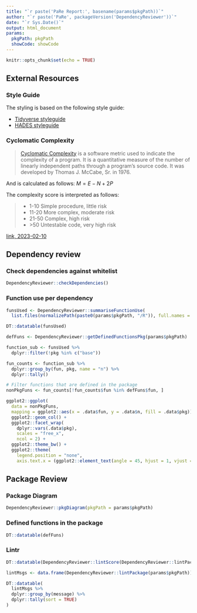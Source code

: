 ```yaml
---
title: "`r paste('PaRe Report:', basename(params$pkgPath))`"
author: "`r paste('PaRe', packageVersion('DependencyReviewer'))`"
date: "`r Sys.Date()`"
output: html_document
params:
  pkgPath: pkgPath
  showCode: showCode
---
```


```r
knitr::opts_chunk$set(echo = TRUE)
```

## External Resources
### Style Guide
The styling is based on the following style guide:

- [Tidyverse styleguide](https://style.tidyverse.org/syntax.html)
- [HADES styleguide](https://ohdsi.github.io/Hades/codeStyle.html)

### Cyclomatic Complexity
>[Cyclomatic Complexity](https://en.wikipedia.org/wiki/Cyclomatic_complexity) is a software metric used to indicate the complexity of a program. It is a quantitative measure of the number of linearly independent paths through a program's source code. It was developed by Thomas J. McCabe, Sr. in 1976.

And is calculated as follows: $M = E - N + 2P$

The complexity score is interpreted as follows:

> 
> - 1-10 Simple procedure, little risk
> - 11-20 More complex, moderate risk
> - 21-50 Complex, high risk
> - \>50 Untestable code, very high risk
> 

[link, 2023-02-10](https://en.wikipedia.org/wiki/Cyclomatic_complexity#Interpretation)

## Dependency review
### Check dependencies against whitelist
```r
DependencyReviewer::checkDependencies()
```

### Function use per dependency
```r
funsUsed <- DependencyReviewer::summariseFunctionUse(
  list.files(normalizePath(paste0(params$pkgPath, "/R")), full.names = TRUE))

DT::datatable(funsUsed)
```

```r
defFuns <- DependencyReviewer::getDefinedFunctionsPkg(params$pkgPath)
```

```r
function_sub <- funsUsed %>% 
  dplyr::filter(!pkg %in% c("base"))

fun_counts <- function_sub %>%
  dplyr::group_by(fun, pkg, name = "n") %>%
  dplyr::tally()

# Filter functions that are defined in the package
nonPkgFuns <- fun_counts[!fun_counts$fun %in% defFuns$fun, ]

ggplot2::ggplot(
  data = nonPkgFuns,
  mapping = ggplot2::aes(x = .data$fun, y = .data$n, fill = .data$pkg)) +
  ggplot2::geom_col() +
  ggplot2::facet_wrap(
    dplyr::vars(.data$pkg),
    scales = "free_x",
    ncol = 2) +
  ggplot2::theme_bw() +
  ggplot2::theme(
    legend.position = "none",
    axis.text.x = (ggplot2::element_text(angle = 45, hjust = 1, vjust = 1)))
```

## Package Review
### Package Diagram
```r
DependencyReviewer::pkgDiagram(pkgPath = params$pkgPath)
```


### Defined functions in the package
```r
DT::datatable(defFuns)
```

### Lintr
```r
DT::datatable(DependencyReviewer::lintScore(DependencyReviewer::lintPackage, params$pkgPath))
```

```r
lintMsgs <- data.frame(DependencyReviewer::lintPackage(params$pkgPath))

DT::datatable(
  lintMsgs %>%
  dplyr::group_by(message) %>%
  dplyr::tally(sort = TRUE)
)
```
